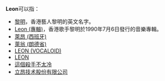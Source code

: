 '''Leon'''可以指：
*[[黎明|黎明]]，香港藝人黎明的英文名字。
*[[Leon_(專輯)|Leon (專輯)]]，香港歌手黎明於1990年7月6日發行的音樂專輯。
*[[萊昂_(西班牙)|萊昂 (西班牙)]]
*[[萊翁_(朗德省)|萊翁 (朗德省)]]
*[[LEON_(VOCALOID)|LEON (VOCALOID)]]
*[[LEON|LEON]]
*[[這個殺手不太冷|這個殺手不太冷]]
*[[立昂技术股份有限公司|立昂技术股份有限公司]]

{{disambiguation|cat=非中文名称消歧義}}